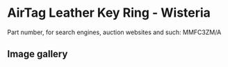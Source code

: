 
# AirTag Leather Key Ring - Wisteria

Part number, for search engines, auction websites and such: MMFC3ZM/A

## Image gallery

<div style={{ width: "768px" }}>
  <GalleryComponent
    images={[
      {
        original: "/everysource/MMFC3.webp",
        thumbnail: "/everypreview/MMFC3.webp",
      },
      {
        original: "/everysource/MMFC3_AV1.webp",
        thumbnail: "/everypreview/MMFC3_AV1.webp",
      },
      {
        original: "/everysource/MMFC3_AV2.webp",
        thumbnail: "/everypreview/MMFC3_AV2.webp",
      }
    ]}
  />
</div>